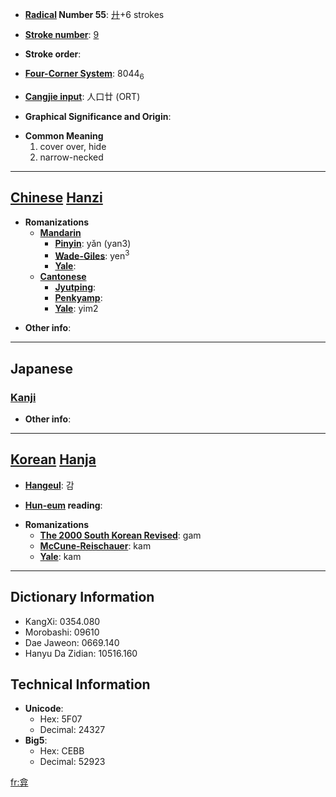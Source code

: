 * '''[[Wiktionary:Chinese radical index| Radical]] Number 55''': [[Wiktionary:Chinese radical index 廾|廾]]+6 strokes

* '''[[Wiktionary:Chinese total strokes index|Stroke number]]''': [[Wiktionary:Chinese total strokes index 9|9]]

* '''Stroke order''': 

* '''[[Wiktionary:Chinese four corner index|Four-Corner System]]''': 8044<sub>6</sub>

* '''[[Wiktionary:Chinese Cangjie index|Cangjie input]]''': 人口廿 (ORT)

* '''Graphical Significance and Origin''': 

* '''Common Meaning'''
*#cover over, hide
*# narrow-necked


----

== [[Chinese]] [[Hanzi]] ==

* '''Romanizations'''
** '''[[Mandarin]]'''
*** '''[[Pinyin]]''': yǎn (yan3)
*** '''[[Wade-Giles]]''': yen<sup>3</sup>
*** '''[[Yale]]''': 
** '''[[Cantonese]]'''
*** '''[[Jyutping]]''':
*** '''[[Penkyamp]]''': 
*** '''[[Yale]]''': yim2

* '''Other info''': 

----

==Japanese==
===[[Kanji]]===
{{kanji|on readings=[[えん]] (en), [[かん]] (kan), [[こん]] (kon), [[だん]] (dan), [[なん]] (nan)|kun readings=[[おおう]] (oou)}}

* '''Other info''':  

----

== [[Korean]] [[Hanja]] ==

* '''[[Hangeul]]''': 감

* '''[[Hun-eum]] reading''': 

* '''Romanizations'''
** '''[[The 2000 South Korean Revised Romanization|The 2000 South Korean Revised]]''': gam
** '''[[McCune-Reischauer]]''': kam
** '''[[Yale]]''': kam

----

== Dictionary Information ==

* KangXi: 0354.080
* Morobashi: 09610
* Dae Jaweon: 0669.140
* Hanyu Da Zidian: 10516.160

== Technical Information ==

* '''Unicode''':
** Hex: 5F07
** Decimal: 24327
* '''Big5''':
** Hex: CEBB
** Decimal: 52923

[[fr:弇]]